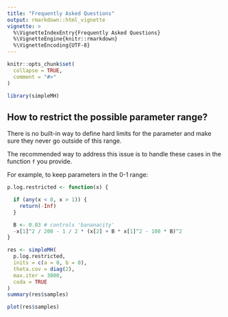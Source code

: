 ```yaml
---
title: "Frequently Asked Questions"
output: rmarkdown::html_vignette
vignette: >
  %\VignetteIndexEntry{Frequently Asked Questions}
  %\VignetteEngine{knitr::rmarkdown}
  %\VignetteEncoding{UTF-8}
---
```


```r
knitr::opts_chunk$set(
  collapse = TRUE,
  comment = "#>"
)
```

```r
library(simpleMH)
```

## How to restrict the possible parameter range?

There is no built-in way to define hard limits for the parameter and make sure they never go outside of this range.

The recommended way to address this issue is to handle these cases in the function `f` you provide.

For example, to keep parameters in the 0-1 range:

```r
p.log.restricted <- function(x) {

  if (any(x < 0, x > 1)) {
    return(-Inf)
  }

  B <- 0.03 # controls 'bananacity'
  -x[1]^2 / 200 - 1 / 2 * (x[2] + B * x[1]^2 - 100 * B)^2
}

res <- simpleMH(
  p.log.restricted,
  inits = c(a = 0, b = 0),
  theta.cov = diag(2),
  max.iter = 3000,
  coda = TRUE
)
summary(res$samples)
```

```r
plot(res$samples)
```
